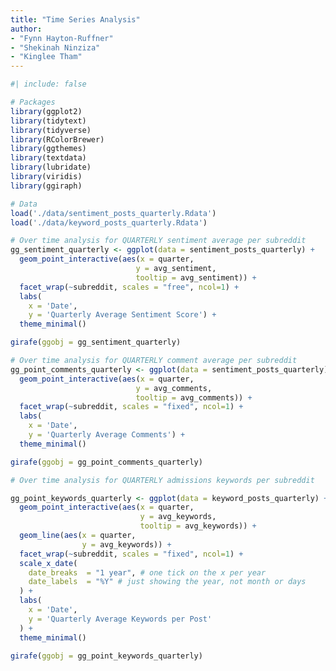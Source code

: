 ```yaml
---
title: "Time Series Analysis"
author: 
- "Fynn Hayton-Ruffner"
- "Shekinah Ninziza"
- "Kinglee Tham"
---
```


```r
#| include: false

# Packages
library(ggplot2)
library(tidytext)
library(tidyverse)
library(RColorBrewer)
library(ggthemes)
library(textdata)
library(lubridate)
library(viridis)
library(ggiraph)

# Data 
load('./data/sentiment_posts_quarterly.Rdata')
load('./data/keyword_posts_quarterly.Rdata')

```

```r
# Over time analysis for QUARTERLY sentiment average per subreddit
gg_sentiment_quarterly <- ggplot(data = sentiment_posts_quarterly) +
  geom_point_interactive(aes(x = quarter, 
                            y = avg_sentiment, 
                            tooltip = avg_sentiment)) + 
  facet_wrap(~subreddit, scales = "free", ncol=1) +
  labs(
    x = 'Date',
    y = 'Quarterly Average Sentiment Score') +
  theme_minimal() 

girafe(ggobj = gg_sentiment_quarterly)
```

```r
# Over time analysis for QUARTERLY comment average per subreddit
gg_point_comments_quarterly <- ggplot(data = sentiment_posts_quarterly) +
  geom_point_interactive(aes(x = quarter, 
                            y = avg_comments, 
                            tooltip = avg_comments)) + 
  facet_wrap(~subreddit, scales = "fixed", ncol=1) +
  labs(
    x = 'Date',
    y = 'Quarterly Average Comments') +
  theme_minimal() 

girafe(ggobj = gg_point_comments_quarterly)
```

```r
# Over time analysis for QUARTERLY admissions keywords per subreddit

gg_point_keywords_quarterly <- ggplot(data = keyword_posts_quarterly) +
  geom_point_interactive(aes(x = quarter, 
                             y = avg_keywords, 
                             tooltip = avg_keywords)) + 
  geom_line(aes(x = quarter, 
                y = avg_keywords)) +
  facet_wrap(~subreddit, scales = "fixed", ncol=1) +
  scale_x_date(
    date_breaks  = "1 year", # one tick on the x per year
    date_labels  = "%Y" # just showing the year, not month or days
  ) +
  labs(
    x = 'Date',
    y = 'Quarterly Average Keywords per Post'
  ) +
  theme_minimal() 

girafe(ggobj = gg_point_keywords_quarterly)
```

